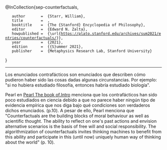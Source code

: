 @InCollection{sep-counterfactuals,
	author       =	{Starr, William},
	title        =	{{Counterfactuals}},
	booktitle    =	{The {Stanford} Encyclopedia of Philosophy},
	editor       =	{Edward N. Zalta},
	howpublished =	{\url{https://plato.stanford.edu/archives/sum2021/entries/counterfactuals/}},
	year         =	{2021},
	edition      =	{{S}ummer 2021},
	publisher    =	{Metaphysics Research Lab, Stanford University}
}

----------
Los enunciados contrafácticos son enunciados que describen cómo pudieron haber sido las cosas dadas algunas circunstancias. Por ejemplo: "si no hubiera estudiado filosofía, entonces habría estudiado biología". 

Pearl en [[Pearl The book of.Intro]] menciona que los contrafácticos han sido poco estudiados en ciencia debido a que no parece haber ningún tipo de evidencia empírica que nos diga bajo qué condiciones son verdaderos dichos enunciados. (p.10). A pesar de ello, Pearl menciona que "Counterfactuals are the building blocks of moral behaviour as well as scientific thought. The ability to reflect on one's past actions and envision alternative scenarios is the basis of free will and social responsibility. The algorithmization of counterfactuals invites thinking machines to benefit from this ability and participate in this (until now) uniquely human way of thinking about the world" (p. 10).


